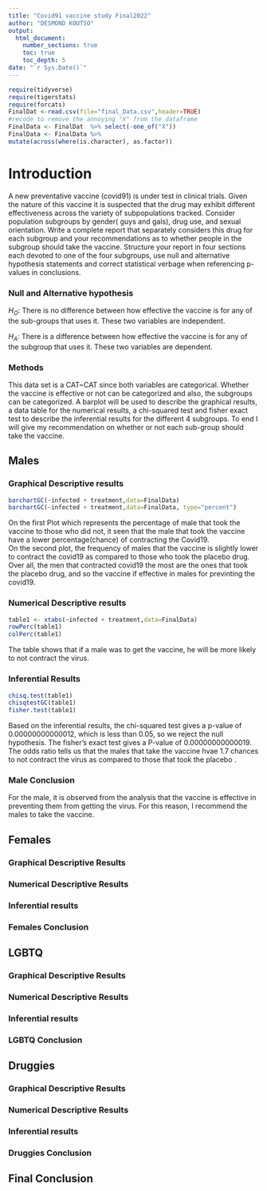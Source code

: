 ```yaml
---
title: "Covid91 vaccine study Final2022"
author: "DESMOND KOUTSO"
output: 
  html_document:
    number_sections: true
    toc: true
    toc_depth: 5
date: "`r Sys.Date()`" 
---
```


```r
require(tidyverse)
require(tigerstats)
require(forcats)
FinalDat <-read.csv(file="final_Data.csv",header=TRUE)
#recode to remove the annoying "X" from the dataframe
FinalData <- FinalDat  %>% select(-one_of("X"))
FinalData <- FinalData %>%
mutate(across(where(is.character), as.factor))
```

# Introduction

A new  preventative vaccine (covid91) is under test in clinical trials. Given the nature of this vaccine it is suspected that the drug may exhibit different effectiveness across the variety of subpopulations tracked. Consider population subgroups by gender( guys and gals), drug use, and sexual orientation. Write a complete report that separately considers this drug for each subgroup and your recommendations as to whether people in the subgroup should take the vaccine. Structure your report in four sections each devoted to one of the four subgroups, use null and alternative hypothesis statements and correct statistical verbage when referencing p-values in conclusions.

### Null and Alternative hypothesis

$H_O$: There is no difference between how effective the vaccine is for any of the sub-groups that uses it. These two variables are independent.  

$H_A$: There is a difference between how effective the vaccine is for any of the subgroup that uses it. These two variables are dependent.  

### Methods

This data set is a CAT~CAT since both variables are categorical. Whether the vaccine is effective or not can be categorized and also, the subgroups can be categorized. A barplot will be used to describe the graphical results, a data table for the numerical results, a chi-squared test and fisher exact test to describe the inferential results for the different 4 subgroups. To end I will give my recommendation on whether or not each sub-group should take the vaccine.   

## Males

### Graphical Descriptive results


```r
barchartGC(~infected + treatment,data=FinalData)
barchartGC(~infected + treatment,data=FinalData, type="percent")

```

On the first Plot which represents the percentage of male that took the vaccine to those who did not, it seen that the male that took the vaccine have a lower percentage(chance) of contracting the Covid19.  
On the second plot, the frequency of males that the vaccine is slightly lower to contract the covid19 as compared to those who took the placebo drug.  
Over all, the men that contracted covid19 the most are the ones that took the placebo drug, and so the vaccine if effective in males for previnting the covid19.  

### Numerical Descriptive results


```r
table1 <- xtabs(~infected + treatment,data=FinalData)
rowPerc(table1)
colPerc(table1)
```
The table shows that if a  male  was to get the vaccine, he will be more likely to not contract the virus.  

### Inferential Results

```r
chisq.test(table1)
chisqtestGC(table1)
fisher.test(table1)
```

Based on the inferential results, the chi-squared test gives a p-value of 0.00000000000012, which is less than 0.05, so we reject the null hypothesis. 
The fisher's exact test gives a P-value of 0.00000000000019.  
The odds ratio tells us that the males that take the vaccine hvae 1.7 chances to not contract the virus as compared to those that took the placebo .  

### Male Conclusion

For the male, it is observed from the analysis that the vaccine is effective in preventing them from getting the virus. For this reason, I recommend the males to take the vaccine.  

## Females

### Graphical Descriptive Results

### Numerical Descriptive Results

### Inferential results

### Females Conclusion

## LGBTQ

### Graphical Descriptive Results

### Numerical Descriptive Results

### Inferential results

### LGBTQ Conclusion


## Druggies

### Graphical Descriptive Results

### Numerical Descriptive Results

### Inferential results

### Druggies Conclusion

## Final Conclusion
